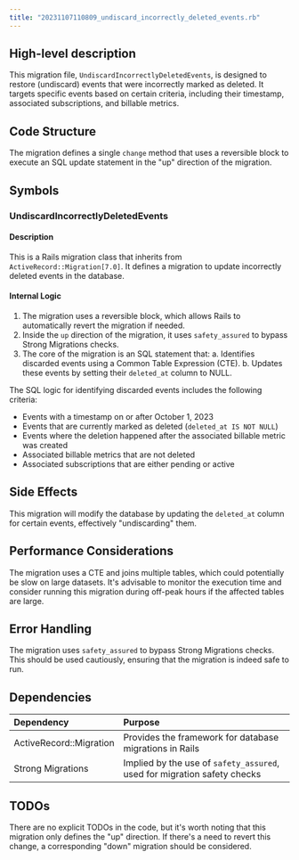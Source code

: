 ```yaml
---
title: "20231107110809_undiscard_incorrectly_deleted_events.rb"
---
```


## High-level description
This migration file, `UndiscardIncorrectlyDeletedEvents`, is designed to restore (undiscard) events that were incorrectly marked as deleted. It targets specific events based on certain criteria, including their timestamp, associated subscriptions, and billable metrics.

## Code Structure
The migration defines a single `change` method that uses a reversible block to execute an SQL update statement in the "up" direction of the migration.

## Symbols

### UndiscardIncorrectlyDeletedEvents
#### Description
This is a Rails migration class that inherits from `ActiveRecord::Migration[7.0]`. It defines a migration to update incorrectly deleted events in the database.

#### Internal Logic
1. The migration uses a reversible block, which allows Rails to automatically revert the migration if needed.
2. Inside the `up` direction of the migration, it uses `safety_assured` to bypass Strong Migrations checks.
3. The core of the migration is an SQL statement that:
   a. Identifies discarded events using a Common Table Expression (CTE).
   b. Updates these events by setting their `deleted_at` column to NULL.

The SQL logic for identifying discarded events includes the following criteria:
- Events with a timestamp on or after October 1, 2023
- Events that are currently marked as deleted (`deleted_at IS NOT NULL`)
- Events where the deletion happened after the associated billable metric was created
- Associated billable metrics that are not deleted
- Associated subscriptions that are either pending or active

## Side Effects
This migration will modify the database by updating the `deleted_at` column for certain events, effectively "undiscarding" them.

## Performance Considerations
The migration uses a CTE and joins multiple tables, which could potentially be slow on large datasets. It's advisable to monitor the execution time and consider running this migration during off-peak hours if the affected tables are large.

## Error Handling
The migration uses `safety_assured` to bypass Strong Migrations checks. This should be used cautiously, ensuring that the migration is indeed safe to run.

## Dependencies
| Dependency | Purpose |
|:-----------|:--------|
| ActiveRecord::Migration | Provides the framework for database migrations in Rails |
| Strong Migrations | Implied by the use of `safety_assured`, used for migration safety checks |

## TODOs
There are no explicit TODOs in the code, but it's worth noting that this migration only defines the "up" direction. If there's a need to revert this change, a corresponding "down" migration should be considered.